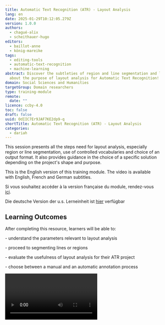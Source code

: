 ```yaml
---
title: Automatic Text Recognition (ATR) - Layout Analysis
lang: en
date: 2025-01-29T10:12:05.279Z
version: 1.0.0
authors:
  - chagué-alix
  - scheithauer-hugo
editors:
  - baillot-anne
  - könig-mareike
tags:
  - editing-tools
  - automatic-text-recognition
  - machine-learning
abstract: Discover the subtleties of region and line segmentation and learn
  about the purpose of layout analysis for Automatic Text Recognition!
domain: Social Sciences and Humanities
targetGroup: Domain researchers
type: training-module
remote:
  date: ""
licence: ccby-4.0
toc: false
draft: false
uuid: OdIIC7Er9JAF7KE2dp9-q
shortTitle: Automatic Text Recognition (ATR) - Layout Analysis
categories:
  - dariah
---
```

This session presents all the steps need for layout analysis, especially region or line segmentation, use of controlled vocabularies and choice of an output format. It also provides guidance in the choice of a specific solution depending on the project's shape and purpose.

This is the English version of this training module. The video is available with English, French and German subtitles.

Si vous souhaitez accéder à la version française du module, rendez-vous [ici](https://harmoniseatr.hypotheses.org/3487).

Die deutsche Version der u.s. Lerneinheit ist [hier](https://harmoniseatr.hypotheses.org/2450) verfügbar

## Learning Outcomes

After completing this resource, learners will be able to:

\- understand the parameters relevant to layout analysis

\- proceed to segmenting lines or regions

\- evaluate the usefulness of layout analysis for their ATR project

\- choose between a manual and an automatic annotation process

<Video provider="youtube" id="KQMy6uiXE-8" />

## 1. What is layout analysis?

Layout analysis refers to two processes: identifying the structure of a document, and localizing the lines of text. You can also find it referred to under the expressions segmentation, zoning, document analysis, or optical layout analysis. 

Layout analysis is a computer vision task wherein we generate a series of x and y coordinates corresponding to regions or lines drawn on the image. Sometimes, they are associated with a specific “label”, demonstrating a distinction between different types of regions or lines. 

![he x and y coordinates locate a point on an image. Together, these points define lines and polygons corresponding to zones on the image where some information needs to be extracted. ](images/image.png "The x and y coordinates locate a point on an image. Together, these points define lines and polygons corresponding to zones on the image where some information needs to be extracted.")

Layout analysis can also include the computation of the reading order of the lines. For example, if you have a page with two columns of text, you may want to read the first column from top to bottom, followed by the second one from top to bottom. A bad reading order would move from the first line of the first column to the first line of the second column, then going back to the second line of the first column, etc.

## 2. How does region segmentation work?

Let us see first how region segmentation works. The components to identify in segmentation can include text blocks, images, tables, columns, headings, footers, etc. The goal is to segment the document into meaningful regions that can be further processed or analysed.

Let us take an example: we have below a poem called “Le Pont Mirabeau,” written by Guillaume Apollinaire at the beginning of the 20th century, whose manuscript is kept at the French National Library. We segmented and labeled all of the zones that feature semantic components with the help of an annotation software. The layout is relatively simple and we have drawn bounding boxes around the page numbers (in blue), the title (purple), and the stanzas (green). All of these elements are now annotated as text regions and have a label that corresponds to their function. 

Detected bounding boxes are usually rectangular (i.e. [YOLO models](https://github.com/ultralytics/ultralytics)) or polygonal (i.e. [Kraken](https://github.com/mittagessen/kraken) segmentation models).

![Layout annotation with eScriptorium.](images/image-2.png "Layout annotation with eScriptorium.")

## 3. What is a text line?

To understand how text line recognition works, we need to explain what is a text line in the context of Layout Anaysis. Inside segmented zones, there are lines of text. In most cases, when you segment a text line, two elements are extracted at once:

- A **baseline or a topline** (red), which defines a virtual line, passing through at least two points, on which the text is written or from which it is hanging;
- A **mask** (purple), which is a polygon (sometimes a rectangle), defined by at least three points, and which delimits the area of pixels containing the text of the line. The mask is usually automatically calculated by the automatic text recognition (ATR)automatic text recognition (ATR) system based on the baseline or topline coordinates.

![A text line corresponding to the poem’s title, its baseline (red), and mask (purple).](images/baseline.png "A text line corresponding to the poem’s title, its baseline (red), and mask (purple).")

## 4. How does line segmentation work?

When we perform line segmentation, we want to precisely detect text in an image, which is crucial as most of the current state of the art ATR machine learning models rely on correctly extracting text lines before transcribing them.

There are two approaches: 

- A baseline (or topline) is drawn either manually or automatically before the software calculates the corresponding polygon. 
- Or, a bounding box is drawn either manually or automatically around the line of text, meaning we only have a rectangular mask, without necessarily having a baseline.

## 5. What must be annotated and what must not?

How you decide to segment your images depends on your editorial and scientific goals. 

If we return to our example,we could have decided to segment all the verses in Apollinaire’s poem inside the different stanzas. We also voluntarily omitted elements that could have been segmented and labeled, namely the printed folio numbers, and the number written by hand in red. For the purposes of this tutorial, we have chosen to remain at the macrostructural level. 

## 6. Do you have to choose between region and line segmentation?

These two processes are not mutually exclusive, nor do they need to be performed simultaneously. Many segmentation models can do both at once, some are trained to do only one. In fact, if you want to simply perform automatic text recognition, identifying the regions on the document is completely optional while detecting text lines is mandatory for most transcription software. Therefore, segmenting the text document –before transcribing it– is the usual workflow performed by most ATR systems. However, keep in mind that this is a field that is evolving  quickly and segmentation-free systems, for instance, already exist, see Coquenet, Chatelain, and Paquet (2023).

## 7. Are there controlled vocabularies to label regions and lines?

An ontology can be envisioned as a predetermined list of standardized terms or phrases used to describe and categorize data. Every segmented zone can be annotated using a controlled vocabulary. It ensures that your data is:

- Consistent: everyone working on a document use the same terms to describe text zones,
- Searchable: searching and retrieving specific information is made easier with annotated documents,
- Interoperable: as the annotation is standardized, data sharing is facilitated,
- Reusable: ontology enables you to mutualise annotated data.

We recommend using the SegmOnto ontology, which is a controlled vocabulary to “describe the content of books or manuscripts pages, in order to homogenize the data required by layout analyser.” See: [https://segmonto.github.io/ ](<https://segmonto.github.io/ >)

Using the vocabulary offered by the SegmOnto ontology, you can standardize your labels when annotating the layout of your documents.

## 8. Why do we need Layout Analysis?

To understand why we need Layout Analysis, we need to distinguish between two things:

- the necessity of Layout Analysis for text recognition in particular, and 
- its usefulness to process the results of text recognition.

Indeed, ATR only generates the transcription, while the Layout Analysis provides us with more information to understand the structure of the resulting text. It can be very useful in reconstructing paragraphs, identifying the titles, etc.

## 9. Why do we need Layout Analysis for ATR in particular?

First and foremost, as we said earlier, text line segmentation is mandatory in most ATR systems. Without a good text line segmentation, transcription performances won’t be sufficient because lines will be missed, read in the wrong order or broken down into several lines.

Remember however, that recent advances in ATR have led to the creation of segmentation-free text recognition as well as text recognition performed at greater levels than lines, such as paragraphs or even whole pages.

## 10. How is it useful for downstream tasks?

Text region annotations are useful in the context of digitization and creating digital editions. It allows information extraction and document understanding. 

Raw text, as opposed to structured text, presents limitations for extracting and processing the information it contains. Without finely-structured content, we provide the machine with a degraded version of the document we want to process. We thereby limit its ability to reproduce the information extraction that we, as humans, would be capable of. Without spatial and logical information, the content becomes nothing more than a continuous text without hierarchy, especially when we are dealing with highly structured content such as glossed texts, tables, dictionaries, etc. Extracting the structure allows us to retain the semantic meaning embedded in the layout. 

Layout Analysis is mandatory to get to the text level, but also to the page level and document level. It allows us to get information about the document itself, namely, for downstream tasks like:

- facilitating the navigation inside a transcribed document, 
- reducing the scope of queries, 
- ignoring sections, 
- plugging different tools to process these regions depending on the content of the regions (i.e. applying information extraction tool in target zones), or 
- simply to represent the logical structure of a document.

## 11. What software has been designed for performing Layout Analysis?

Layout Analysis is often included in expert ATR software like [eScriptorium](https://escriptorium.inria.fr/) or [Transkribus](https://www.transkribus.org/en). But there are also tools designed only for Layout Analysis, such as [dhsegment](https://github.com/dhlab-epfl/dhSegment) and [LAREX](https://github.com/OCR4all/LAREX). Additionally, there are environments designed for any type of image annotation, including layout analysis, such as [Label Studio](https://labelstud.io/) or [Roboflow](https://roboflow.com/). 

Annotation analysis can be done manually by drawing bounding boxes and text lines, or by using machine learning models trained to do that task.

## 12. What are the technologies used by Layout Analysis software?

A segmentation model can learn how to segment text lines and regions, and how to label them according to an ontology of line types and region types, while manually annotating the training data.

There are usually four methods with which you can perform automatic layout analysis:

- with convolutional neural networks,
- with transformers,
- with object detection models,
- with heuristics or rule-based methods.

## 13. How do we save the results of Layout Analysis?

Annotations are stored using specific XML standards such as PAGE XML and ALTO XML (the Analyzed Layout and Text Object (ALTO) 4.2 schema specifications is accessible at [https://www.loc.gov/standards/alto/news.html#4-2-released](https://www.loc.gov/standards/alto/news.html#4-2-released)) and PAGE XML ([Pletschacher and Antonacopoulos 2010](https://www.zotero.org/google-docs/?1RptgO)). These two XML formats have their own schemas that intend to store the details of the layout of segmented documents in combination with the text resulting from automatic recognition. They work at the image level. Annotation files are automatically generated by ATR software.

Let’s take a closer look at the ALTO XML format with the annotations we made earlier. 

Here, we have a whole text zone represented in the ALTO format: the title of the poem. First, we have the **<textBlock>** element, with various attributes. The first three ones are indications on its position in the image. It also has an ID attribute, and a TAGREFS attribute. The latter is important because it is where its label is stored. Labels are indicated in the **<Tags>** element:

![](images/pasted-image-0.png "ALTO: Labels are indicated in the <Tags> element:")

The TitlePageZone label has the ID BT5041. The value of the TAGREFS attribute has the same ID, which means that the **<textBlock>** is indeed, the title page zone.

![](images/alto_2.png "ALTO- tagging title page zone")

Then, we have the **<Shape>** element corresponding to the annotated text zone. Then, we have the text line itself, here after it has been transcribed. First, the **<TextLine>** element captures all coordinate information, in addition to giving an ID to the baseline. Then we find again the **<Shape>** element, which now corresponds to the coordinates of the mask of the baseline. Then, we have the **<String>** element, which contains attributes related to the coordinates of the baseline, and its content obtained after transcription, with the CONTENT attribute. 

Let’s now take a closer look at the PAGE XML format:

![](images/alto_3.png "PAGE XML: tagging regions")

Here, a **<TextRegion>** element stores the text region label and an ID. Then, the **<Coords>** element nested inside it gives information on the bounding box coordinates. Then, we have the **<TextLine>** element, which stores a **<Coord>** element as well, corresponding to the mask of the baseline, and a **<Baseline>** element, which is the baseline itself. The **<TextEquiv>** element is used for storing the text node obtained after transcription.

It is up to you to choose the format you prefer working with, but beware that ALTO XML is more widely used compared to PAGE XML. These two formats follow the rule of the XML language (elements tree, tags, attributes). Even TEI can be used to store layout information ([Scheithauer, Chagué, and Romary 2022](https://www.zotero.org/google-docs/?oxGLd6)), so choose the format that is best suited to your end goals (creating datasets, digital editions, etc.).

## 14. Let’s summarize that in a flowchart!

### Manual annotation

Step 1: You have a corpus you need to segment before transcribing.

Step 2: You import your corpus into an ATR software.

Step 3: Your corpus is small and can be annotated manually.

Step 4, option 1: You don’t need to annotate the text regions

1. You annotate the text lines
2. Decide on the ontology you will use to label text regions
3. Label your text lines
4. You transcribe the text lines
5. And you can then export you data in ALTO XML or PAGE XML

Step 4, option 2: You want to annotate the text regions

1. You annotate the text regions and the text lines
2. Decide on the ontology you will use to label text regions
3. Label your text lines and your text regions
4. You transcribe the text lines
5. And you can then export your data in ALTO XML or PAGE XML

### Automatic annotation

Step 1: You have a corpus you need to segment before transcribing.

Step 2: You import your corpus into an ATR software.

Step 3: Your corpus is too voluminous, you can use a model to annotate it

Step 4, option 1: You don’t need to annotate the text regions

1. You can use a segmentation model to segment the text lines
2. Decide on the ontology you will use to label text regions
3. If the segmented text lines are not good enough, you can correct them and re-train a new model with them as training data
4. Label your text lines and retrain a model with labeling examples so that the model learn to classify the text lines and the text regions
5. Then, you can transcribe the segmented text lines
6. And you can export them in ALTO XML or PAGE XML

Step 4, option 2: You want to annotate the text regions:

1. You can use a segmentation model to segment the text lines and the text regions
2. If the segmented text lines and/or text regions are not good enough, you can correct the data and train a new model with it
3. Label your text lines and retrain a model with labeling examples so that the model learn to classify the text lines and the text regions
4. Then, you can transcribe the segmented text lines
5. And you can export them in ALTO XML or PAGE XML

## Conclusion

Layout analysis includes a series of steps which can be conducted either manually or automatically. Other decisions to be made in the process include the choice of a work environment and output format. This resource provides guidance in all these regards, facilitating the implementation of advanced Automatic Text Recognition features.



## Cited References

Coquenet, Denis, Clément Chatelain, and Thierry Paquet. 2023. “DAN: A Segmentation-Free Document Attention Network for Handwritten Document Recognition.” IEEE Transactions on Pattern Analysis and Machine Intelligence 1–17. doi: 10.1109/TPAMI.2023.3235826.

Pletschacher, Stefan, and Apostolos Antonacopoulos. 2010. “The PAGE (Page Analysis and Ground-Truth Elements) Format Framework.” Pp. 257–60 in 2010 20th International Conference on Pattern Recognition. Istanbul, Turkey: IEEE.

Scheithauer, Hugo, Alix Chagué, and Laurent Romary. 2022. “Which TEI Representation for the Output of Automatic Transcriptions and Their Metadata? An Illustrated Proposition.



## Image reference

Guillaume Apollinaire, Le Pont Mirabeau, ca. 1912, Bibliothèque nationale de France (BnF). [https://gallica.bnf.fr/ark:/12148/btv1b525056707/f33/](https://gallica.bnf.fr/ark:/12148/btv1b525056707/f33/)
